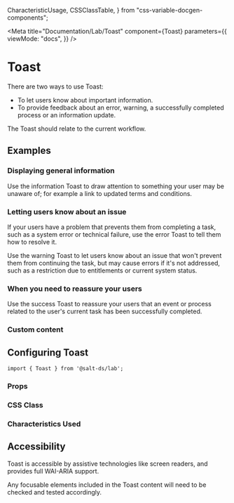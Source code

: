   CharacteristicUsage,
  CSSClassTable,
} from "css-variable-docgen-components";

<Meta
  title="Documentation/Lab/Toast"
  component={Toast}
  parameters={{
    viewMode: "docs",
  }}
/>

# Toast

<Canvas>
  <Story id="lab-toast--default-info" />
</Canvas>

There are two ways to use Toast:

- To let users know about important information.
- To provide feedback about an error, warning, a successfully completed process or an information update.

The Toast should relate to the current workflow.

## Examples

### Displaying general information

Use the information Toast to draw attention to something your user may be unaware of; for example a link to updated terms and conditions.

<Canvas>
  <Story id="lab-toast--default-info" />
</Canvas>

### Letting users know about an issue

If your users have a problem that prevents them from completing a task, such as a system error or technical failure, use the error Toast to tell them how to resolve it.

<Canvas>
  <Story id="lab-toast--error" />
</Canvas>

Use the warning Toast to let users know about an issue that won't prevent them from continuing the task, but may cause errors if it's not addressed, such as a restriction due to entitlements or current system status.

<Canvas>
  <Story id="lab-toast--warning" />
</Canvas>

### When you need to reassure your users

Use the success Toast to reassure your users that an event or process related to the user's current
task has been successfully completed.

<Canvas>
  <Story id="lab-toast--success" />
</Canvas>

### Custom content

<Canvas>
  <Story id="lab-toast--custom-content" />
</Canvas>

## Configuring Toast

```
import { Toast } from '@salt-ds/lab';
```

### Props

<ArgsTable of={Toast} />

### CSS Class

<CSSClassTable of={Toast} />

### Characteristics Used

<CharacteristicUsage of={Toast} />

## Accessibility

Toast is accessible by assistive technologies like screen readers, and provides full WAI-ARIA support.

Any focusable elements included in the Toast content will need to be checked and tested accordingly.

<HelpAndSupport />
